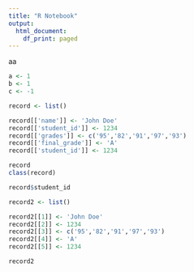 ```yaml
---
title: "R Notebook"
output:
  html_document:
    df_print: paged
---
```



aa
```r
a <- 1
b <- 1
c <- -1
```

```r
record <- list()

record[['name']] <- 'John Doe'
record[['student_id']] <- 1234
record[['grades']] <- c('95','82','91','97','93')
record[['final_grade']] <- 'A'
record[['student_id']] <- 1234

record
class(record)

```

```r
record$student_id

```


```r
record2 <- list()

record2[[1]] <- 'John Doe'
record2[[2]] <- 1234
record2[[3]] <- c('95','82','91','97','93')
record2[[4]] <- 'A'
record2[[5]] <- 1234

record2

```

